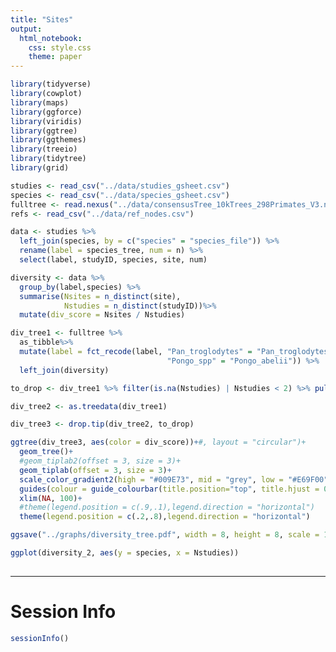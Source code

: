 ```yaml
---
title: "Sites"
output:
  html_notebook:
    css: style.css
    theme: paper
---
```


```r
library(tidyverse)
library(cowplot)
library(maps)
library(ggforce)
library(viridis)
library(ggtree)
library(ggthemes)
library(treeio)
library(tidytree)
library(grid)
```

```r
studies <- read_csv("../data/studies_gsheet.csv")
species <- read_csv("../data/species_gsheet.csv")
fulltree <- read.nexus("../data/consensusTree_10kTrees_298Primates_V3.nex")
refs <- read_csv("../data/ref_nodes.csv")
```

```r
data <- studies %>% 
  left_join(species, by = c("species" = "species_file")) %>% 
  rename(label = species_tree, num = n) %>% 
  select(label, studyID, species, site, num)
```

```r
diversity <- data %>% 
  group_by(label,species) %>% 
  summarise(Nsites = n_distinct(site),
            Nstudies = n_distinct(studyID))%>%
  mutate(div_score = Nsites / Nstudies)
```

```r
div_tree1 <- fulltree %>%
  as_tibble%>%
  mutate(label = fct_recode(label, "Pan_troglodytes" = "Pan_troglodytes_verus",
                                   "Pongo_spp" = "Pongo_abelii")) %>% 
  left_join(diversity)

to_drop <- div_tree1 %>% filter(is.na(Nstudies) | Nstudies < 2) %>% pull(label)

div_tree2 <- as.treedata(div_tree1)

div_tree3 <- drop.tip(div_tree2, to_drop)
```

```r
ggtree(div_tree3, aes(color = div_score))+#, layout = "circular")+
  geom_tree()+
  #geom_tiplab2(offset = 3, size = 3)+
  geom_tiplab(offset = 3, size = 3)+
  scale_color_gradient2(high = "#009E73", mid = "grey", low = "#E69F00", midpoint = .5, name = "#Studies / #Sites", limits = c(0,1))+
  guides(colour = guide_colourbar(title.position="top", title.hjust = 0.5))+
  xlim(NA, 100)+
  #theme(legend.position = c(.9,.1),legend.direction = "horizontal")
  theme(legend.position = c(.2,.8),legend.direction = "horizontal")
```

```r
ggsave("../graphs/diversity_tree.pdf", width = 8, height = 8, scale = 1)
```

```r
ggplot(diversity_2, aes(y = species, x = Nstudies))
  
```




***

# Session Info

```r
sessionInfo()
```
